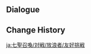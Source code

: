 {{Genius Invokation TCG Stage
|title        = Wanderer: Friendly
|type         = Friendly Fracas
|group        = Invitation Board
|character    = Wanderer
|requirement  = 1
|introduction = "...Tch, fine, if you insist, I'll play with you for a bit..."<br>Hint: The Wanderer's deck uses synergy between Elemental Skills and Normal Attacks to unleash consistently high damage.
|objective_1  = Achieve victory
|reward_1     = Wanderer*1
|objective_2  = Achieve victory within 6 rounds
|reward_2     = Gales of Reverie*1
|objective_3  = Achieve victory with characters defeated less than twice during the battle
|reward_3     = Gales of Reverie*1
|lineup       = Wanderer;Maguu Kenki;Electro Hypostasis
|action       = Gales of Reverie;Gales of Reverie;Viridescent Venerer;Viridescent Venerer;Fruit of Fulfillment;Fruit of Fulfillment;Elemental Resonance: Woven Winds;Elemental Resonance: Woven Winds;Elemental Resonance: Impetuous Winds;Elemental Resonance: Impetuous Winds;Rana;Rana;Butter Crab;Butter Crab;Changing Shifts;Changing Shifts;Capricious Visage;Capricious Visage;Gandharva Ville;Gandharva Ville;Ellin;Ellin;Northern Smoked Chicken;Northern Smoked Chicken;The Legend of Vennessa;The Legend of Vennessa;Plunging Strike;Plunging Strike;The Bestest Travel Companion!;The Bestest Travel Companion!
}}

==Dialogue==
{{Transclude|Genius Invokation TCG/Stage/Wanderer|Friendly Fracas}}

==Change History==
{{Change History|4.1}}

[[ja:七聖召喚/対戦/放浪者/友好挑戦]]